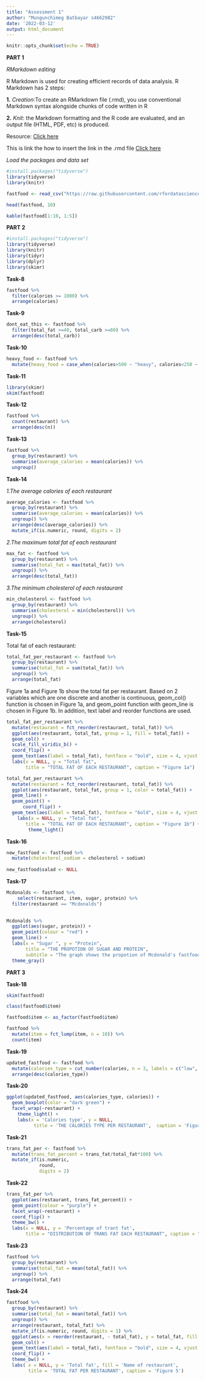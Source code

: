 ```yaml
---
title: "Assessment 1"
author: "Mungunchimeg Batbayar s4662982"
date: '2022-03-12'
output: html_document
---
```


```r
knitr::opts_chunk$set(echo = TRUE)
```

**PART 1**

*RMarkdown editing*

R Markdown is used for creating efficient records of data analysis. R Markdown has 2 steps:

**1.** *Creation*:To create an RMarkdown file (.rmd), you use conventional Markdown syntax
alongside chunks of code written in R 

**2.** *Knit*: the Markdown formatting and the R code are evaluated, and an output file (HTML, PDF, etc) is produced.

Resource: [Click here](https://ourcodingclub.github.io/tutorials/rmarkdown/)

This is link the how to insert the link in the .rmd file [Click        here](https://rmarkdown.rstudio.com/lesson-8.html)



*Load the packages and data set*


```r
#install.packages("tidyverse")
library(tidyverse)
library(knitr)

fastfood <- read_csv("https://raw.githubusercontent.com/rfordatascience/tidytuesday/master/data/2018/2018-09-04/fastfood_calories.csv")

head(fastfood, 10)

kable(fastfood[1:10, 1:5])
```



**PART 2**

```r
#install.packages("tidyverse")
library(tidyverse)
library(knitr)
library(tidyr)
library(dplyr)
library(skimr)
```


**Task-8**

```r
fastfood %>%
  filter(calories >= 1000) %>%
  arrange(calories)
```


**Task-9**

```r
dont_eat_this <- fastfood %>%
  filter(total_fat >=40, total_carb >=80) %>%
  arrange(desc(total_carb))

```


**Task-10**

```r
heavy_food <- fastfood %>%
  mutate(heavy_food = case_when(calories>500 ~ "heavy", calories<250 ~ "low", TRUE ~ "average"))
```



**Task-11**

```r
library(skimr)
skim(fastfood)
```


**Task-12**

```r
fastfood %>%
  count(restaurant) %>%
  arrange(desc(n))
```


**Task-13**

```r
fastfood %>%
  group_by(restaurant) %>%
  summarise(average_calories = mean(calories)) %>%
  ungroup()
```


**Task-14**

*1.The average calories of each restaurant*
```r
average_calories <- fastfood %>%
  group_by(restaurant) %>%
  summarise(average_calories = mean(calories)) %>%
  ungroup() %>%
  arrange(desc(average_calories)) %>%
  mutate_if(is.numeric, round, digits = 2)
```


*2.The maximum total fat of each restaurant*

```r
max_fat <- fastfood %>%
  group_by(restaurant) %>%
  summarise(total_fat = max(total_fat)) %>%
  ungroup() %>%
  arrange(desc(total_fat))
```


*3.The minimum cholesterol of each restaurant*
```r
min_cholesterol <- fastfood %>%
  group_by(restaurant) %>%
  summarise(cholesterol = min(cholesterol)) %>%
  ungroup() %>%
  arrange(cholesterol)
```


  
**Task-15**

Total fat of each restaurant:

```r
total_fat_per_restaurant <- fastfood %>%
  group_by(restaurant) %>%
  summarise(total_fat = sum(total_fat)) %>%
  ungroup() %>%
  arrange(total_fat)
```

Figure 1a and Figure 1b show the total fat per restaurant. 
Based on 2 variables which are one discrete and another is continuous, geom_col() function is chosen in Figure 1a,  and geom_point function with geom_line is chosen in Figure 1b. 
In addition, text label and reorder functions are used.

```r
total_fat_per_restaurant %>%
  mutate(restaurant = fct_reorder(restaurant, total_fat)) %>%
  ggplot(aes(restaurant, total_fat, group = 1, fill = total_fat)) +
  geom_col() +
  scale_fill_viridis_b() +
  coord_flip() +
  geom_text(aes(label = total_fat), fontface = "bold", size = 4, vjust = 0) +
  labs(x = NULL, y = "Total fat", 
       title = "TOTAL FAT OF EACH RESTAURANT", caption = "Figure 1a")

total_fat_per_restaurant %>%
  mutate(restaurant = fct_reorder(restaurant, total_fat)) %>%
  ggplot(aes(restaurant, total_fat, group = 1, color = total_fat)) +
  geom_line() +
  geom_point() +
      coord_flip() +
  geom_text(aes(label = total_fat), fontface = "bold", size = 4, vjust = 0) +
    labs(x = NULL, y = "Total fat", 
       title = "TOTAL FAT OF EACH RESTAURANT", caption = "Figure 1b") +
        theme_light()
```


**Task-16**

```r
new_fastfood <- fastfood %>%
  mutate(cholesterol_sodium = cholesterol + sodium)
  
new_fastfood$salad <- NULL
```


**Task-17**

```r
Mcdonalds <- fastfood %>%
    select(restaurant, item, sugar, protein) %>%
  filter(restaurant == "Mcdonalds")
 

Mcdonalds %>%
  ggplot(aes(sugar, protein)) +
  geom_point(colour = "red") +
  geom_line() +
  labs(x = "Sugar ", y = "Protein",
       title = "THE PROPOTION OF SUGAR AND PROTEIN", 
       subtitle = "The graph shows the propotion of Mcdonald's fastfoods", caption = "Figure 2") +
  theme_gray() 
```
 
 

**PART 3**

**Task-18**

```r
skim(fastfood)

class(fastfood$item)

fastfood$item <- as_factor(fastfood$item)

fastfood %>%
  mutate(item = fct_lump(item, n = 10)) %>%
  count(item)
```

**Task-19**

```r
updated_fastfood <- fastfood %>%
  mutate(calories_type = cut_number(calories, n = 3, labels = c("low", "med", "high"))) %>%
  arrange(desc(calories_type))
```

  
  
**Task-20**

```r
ggplot(updated_fastfood, aes(calories_type, calories)) +
  geom_boxplot(color = "dark green") +
  facet_wrap(~restaurant) +
    theme_light() +
    labs(x = 'Calories type', y = NULL,  
          title = 'THE CALORIES TYPE PER RESTAURANT',  caption = 'Figure 3')
```


**Task-21**

```r
trans_fat_per <- fastfood %>%
  mutate(trans_fat_percent = trans_fat/total_fat*100) %>%
  mutate_if(is.numeric,
            round, 
            digits = 2)
```


**Task-22**

```r
trans_fat_per %>%
  ggplot(aes(restaurant, trans_fat_percent)) +
  geom_point(colour = "purple") +
  facet_wrap(~restaurant) +
  coord_flip() +
  theme_bw() +
  labs(x = NULL, y = 'Percentage of trant fat',
       title = "DISTRIBUTION OF TRANS FAT EACH RESTAURANT", caption = "Figure 4")
```


**Task-23**

```r
fastfood %>%
  group_by(restaurant) %>%
  summarise(total_fat = mean(total_fat)) %>%
  ungroup() %>%
  arrange(total_fat)
```


**Task-24**

```r
fastfood %>%
  group_by(restaurant) %>%
  summarise(total_fat = mean(total_fat)) %>%
  ungroup() %>%
  arrange(restaurant, total_fat) %>%
  mutate_if(is.numeric, round, digits = 1) %>%
  ggplot(aes(x = reorder(restaurant, - total_fat), y = total_fat, fill = restaurant)) +
  geom_col() +
  geom_text(aes(label = total_fat), fontface = "bold", size = 4, vjust = 0) +
  coord_flip() +
  theme_bw() +
  labs( x = NULL, y = 'Total fat', fill = 'Name of restaurant', 
        title = 'TOTAL FAT PER RESTAURANT', caption = 'Figure 5')
```



  

